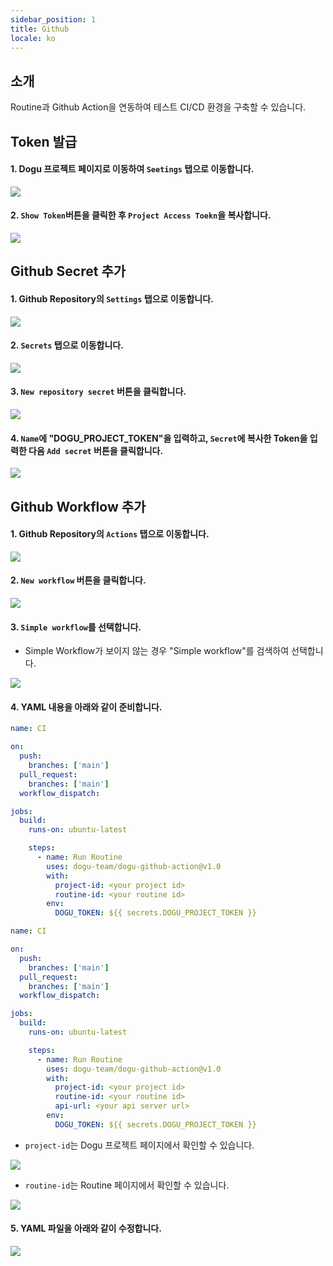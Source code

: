 ```yaml
---
sidebar_position: 1
title: Github
locale: ko
---
```






<AllBadge />

## 소개

Routine과 Github Action을 연동하여 테스트 CI/CD 환경을 구축할 수 있습니다.

## Token 발급

#### 1. Dogu 프로젝트 페이지로 이동하여 `Seetings` 탭으로 이동합니다.

<img src={github_move_dogu_project_settings} />

#### 2. `Show Token`버튼을 클릭한 후 `Project Access Toekn`을 복사합니다.

<img src={github_create_dogu_project_token} />

## Github Secret 추가

#### 1. Github Repository의 `Settings` 탭으로 이동합니다.

<img src={github_move_settings} />

#### 2. `Secrets` 탭으로 이동합니다.

<img src={github_move_secret_settings} />

#### 3. `New repository secret` 버튼을 클릭합니다.

<img src={github_create_new_repository_secret} />

#### 4. `Name`에 "DOGU_PROJECT_TOKEN"을 입력하고, `Secret`에 복사한 Token을 입력한 다음 `Add secret` 버튼을 클릭합니다.

<img src={github_create_repository_secret} />

## Github Workflow 추가

#### 1. Github Repository의 `Actions` 탭으로 이동합니다.

<img src={github_move_actions} />

#### 2. `New workflow` 버튼을 클릭합니다.

<img src={github_create_workflow} />

#### 3. `Simple workflow`를 선택합니다.

- Simple Workflow가 보이지 않는 경우 "Simple workflow"를 검색하여 선택합니다.

<img src={github_simple_workflow} />

#### 4. YAML 내용을 아래와 같이 준비합니다.

<Tabs groupId="edition" defaultValue="cloud" queryString>
<TabItem value="cloud" label="Cloud" default>

```yaml
name: CI

on:
  push:
    branches: ['main']
  pull_request:
    branches: ['main']
  workflow_dispatch:

jobs:
  build:
    runs-on: ubuntu-latest

    steps:
      - name: Run Routine
        uses: dogu-team/dogu-github-action@v1.0
        with:
          project-id: <your project id>
          routine-id: <your routine id>
        env:
          DOGU_TOKEN: ${{ secrets.DOGU_PROJECT_TOKEN }}
```

</TabItem>

<TabItem value="self-hosted" label="Self-Hosted">

```yaml
name: CI

on:
  push:
    branches: ['main']
  pull_request:
    branches: ['main']
  workflow_dispatch:

jobs:
  build:
    runs-on: ubuntu-latest

    steps:
      - name: Run Routine
        uses: dogu-team/dogu-github-action@v1.0
        with:
          project-id: <your project id>
          routine-id: <your routine id>
          api-url: <your api server url>
        env:
          DOGU_TOKEN: ${{ secrets.DOGU_PROJECT_TOKEN }}
```

</TabItem>
</Tabs>

- `project-id`는 Dogu 프로젝트 페이지에서 확인할 수 있습니다.

<img src={github_copy_dogu_project_id} />

- `routine-id`는 Routine 페이지에서 확인할 수 있습니다.

<img src={github_copy_dogu_routine_id} />

#### 5. YAML 파일을 아래와 같이 수정합니다.

<img src={github_edit_workflow} />
